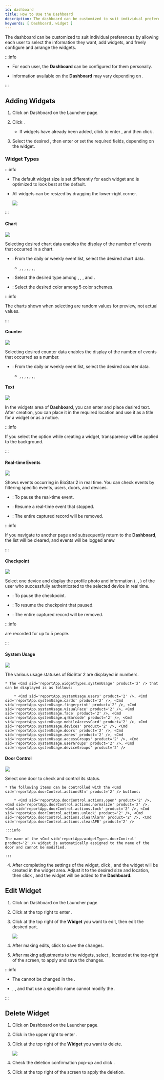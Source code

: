 ```yaml
---
id: dashboard
title: How to Use the Dashboard
description: The dashboard can be customized to suit individual preferences by allowing each user to select the information they want, add widgets, and freely configure and arrange the widgets.
keywords: [ Dashboard, widget ]
---
```


The dashboard can be customized to suit individual preferences by allowing each user to select the information they want, add widgets, and freely configure and arrange the widgets.

:::info

* For each user, the **Dashboard** can be configured for them personally.

* Information available on the **Dashboard** may vary depending on <Cmd sid='user.bioStarOperator' product='2' />.

:::

## Adding Widgets

1. Click on <Cmd>Dashboard</Cmd> on the <Cmd>Launcher</Cmd> page.

1. Click <Cmd sid='reportApp.addWidget' product='2' />.

    * If widgets have already been added, click <IcSet2 /> to enter <Cmd sid='reportApp.dashboardSettings' product='2' />, and then click <Cmd sid='reportApp.addWidget' product='2' />.

1. Select the desired <Cmd sid='reportApp.widgetTypes' product='2' />, then enter or set the required fields, depending on the widget.

### Widget Types

:::info

* The default widget size is set differently for each widget and is optimized to look best at the default.

* All widgets can be resized by dragging the lower-right corner.

    <Image src='/img/biostarx-adjust-win-size.png' caption />

:::

#### Chart

<Image src='/img/common/biostarx-chart.png' caption alone />

Selecting desired chart data enables the display of the number of events that occurred in a chart.

* <Cmd sid='reportApp.widgetTypes.chartData' product='2' />: From the daily or weekly event list, select the desired chart data.

    * <Cmd sid='reportApp.dailyAccessGranted' product='2' />, <Cmd sid='reportApp.dailyAccessDenied' product='2' />, <Cmd sid='reportApp.dailyCommunicationIssue' product='2' />, <Cmd sid='reportApp.dailyAPBViolation' product='2' />, <Cmd sid='reportApp.weeklyAccessGranted' product='2' />, <Cmd sid='reportApp.weeklyAccessDenied' product='2' />, <Cmd sid='reportApp.weeklyCommunicationIssue' product='2' />, <Cmd sid='reportApp.weeklyAPBViolation' product='2' />

* <Cmd sid='reportApp.chartType' product='2' />: Select the desired type among <Cmd sid='reportApp.chartTypes.verticalBar' product='2' />, <Cmd sid='reportApp.chartTypes.horizontalBar' product='2' />, <Cmd sid='reportApp.chartTypes.line' product='2' />, and <Cmd sid='reportApp.chartTypes.pie' product='2' />.

* <Cmd sid='reportApp.chartColorSchemes' product='2' />: Select the desired color among 5 color schemes.

:::info

The charts shown when selecting <Cmd sid='reportApp.chartColorSchemes' product='2' /> are random values for preview, not actual values.

:::

#### Counter

<Image src='/img/common/biostarx-counter.png' caption alone />

Selecting desired counter data enables the display of the number of events that occurred as a number.

* <Cmd sid='reportApp.widgetTypes.counterData' product='2' />: From the daily or weekly event list, select the desired counter data.

    * <Cmd sid='reportApp.dailyAccessGranted' product='2' />, <Cmd sid='reportApp.dailyAccessDenied' product='2' />, <Cmd sid='reportApp.dailyCommunicationIssue' product='2' />, <Cmd sid='reportApp.dailyAPBViolation' product='2' />, <Cmd sid='reportApp.weeklyAccessGranted' product='2' />, <Cmd sid='reportApp.weeklyAccessDenied' product='2' />, <Cmd sid='reportApp.weeklyCommunicationIssue' product='2' />, <Cmd sid='reportApp.weeklyAPBViolation' product='2' />

#### Text

<Image src='/img/common/biostarx-text.png' caption alone />

In the widgets area of **Dashboard**, you can enter and place desired text. After creation, you can place it in the required location and use it as a title for a widget or as a notice.

:::info

If you select the <Cmd sid='reportApp.widgetTypes.text.removeBackground' product='2' /> option while creating a <Cmd sid='reportApp.widgetTypes.text' product='2' /> widget, transparency will be applied to the background.

:::

#### Real-time Events

<Image src='/img/biostarx-real-time-event.png' caption />

Shows events occurring in BioStar 2 in real time. You can check events by filtering specific events, users, doors, and devices.

* <Cmd sid='reportApp.pause' product='2' />: To pause the real-time event.

* <Cmd sid='reportApp.play' product='2' />: Resume a real-time event that stopped.

* <Cmd sid='reportApp.clear' product='2' />: The entire captured record will be removed.

:::info

If you navigate to another page and subsequently return to the **Dashboard**, the list will be cleared, and events will be logged anew.

:::

#### Checkpoint

<Image src='/img/biostarx-checkpoint.png' caption />

Select one device and display the profile photo and information (<Cmd sid='reportApp.user' product='2' />, <Cmd sid='reportApp.date' product='2' />, <Cmd sid='reportApp.device' product='2' />) of the user who successfully authenticated to the selected device in real time.

* <Cmd sid='reportApp.pause' product='2' />: To pause the checkpoint.

* <Cmd sid='reportApp.play' product='2' />: To resume the checkpoint that paused.

* <Cmd sid='reportApp.clear' product='2' />: The entire captured record will be removed.

:::info

<Cmd sid='reportApp.widgetTypes.checkpoint' product='2' /> are recorded for up to 5 people.

:::

#### System Usage

<Image src='/img/common/biostarx-system-usage.png' caption alone />

The various usage statuses of BioStar 2 are displayed in numbers.

    * The <Cmd sid='reportApp.widgetTypes.systemUsage' product='2' /> that can be displayed is as follows:

        * <Cmd sid='reportApp.systemUsage.users' product='2' />, <Cmd sid='reportApp.systemUsage.cards' product='2' />, <Cmd sid='reportApp.systemUsage.fingerprint' product='2' />, <Cmd sid='reportApp.systemUsage.visualFace' product='2' />, <Cmd sid='reportApp.systemUsage.face' product='2' />, <Cmd sid='reportApp.systemUsage.qrBarcode' product='2' />, <Cmd sid='reportApp.systemUsage.mobileAccessCard' product='2' />, <Cmd sid='reportApp.systemUsage.devices' product='2' />, <Cmd sid='reportApp.systemUsage.doors' product='2' />, <Cmd sid='reportApp.systemUsage.zones' product='2' />, <Cmd sid='reportApp.systemUsage.accessGroups' product='2' />, <Cmd sid='reportApp.systemUsage.userGroups' product='2' />, <Cmd sid='reportApp.systemUsage.deviceGroups' product='2' />

#### Door Control

<Image src='/img/biostarx-door-control.png' caption />

Select one door to check and control its status.

    * The following items can be controlled with the <Cmd sid='reportApp.doorControl.actionsBtn' product='2' /> buttons:

        * <Cmd sid='reportApp.doorControl.actions.open' product='2' />, <Cmd sid='reportApp.doorControl.actions.normalize' product='2' />, <Cmd sid='reportApp.doorControl.actions.lock' product='2' />, <Cmd sid='reportApp.doorControl.actions.unlock' product='2' />, <Cmd sid='reportApp.doorControl.actions.clearAlarm' product='2' />, <Cmd sid='reportApp.doorControl.actions.clearAPB' product='2' />

    :::info

    The name of the <Cmd sid='reportApp.widgetTypes.doorControl' product='2' /> widget is automatically assigned to the name of the door and cannot be modified.

    :::

4. After completing the settings of the widget, click <Cmd sid='reportApp.apply' product='2' />, and the widget will be created in the widget area. Adjust it to the desired size and location, then click <Cmd sid='reportApp.apply' product='2' />, and the widget will be added to the **Dashboard**.

## Edit Widget

1. Click on <Cmd>Dashboard</Cmd> on the <Cmd>Launcher</Cmd> page.

1. Click <IcSet2 /> at the top right to enter <Cmd sid='reportApp.dashboardSettings' product='2' />.

1. Click <IcEdit /> at the top right of the **Widget** you want to edit, then edit the desired part.

    <Image src='/img/biostarx-widget-edit.png' className='none' caption />

1. After making edits, click <Cmd sid='reportApp.apply' product='2' /> to save the changes.

1. After making adjustments to the widgets, select <Cmd sid='reportApp.apply' product='2' />, located at the top-right of the <Cmd sid='reportApp.dashboardSettings' product='2' /> screen, to apply and save the changes.

:::info

* The <Cmd sid='reportApp.widgetTypes' product='2' /> cannot be changed in the <Cmd sid='reportApp.editWidget' product='2' />.

* <Cmd sid='reportApp.widgetTypes.systemUsage' product='2' />, <Cmd sid='reportApp.widgetTypes.checkpoint' product='2' />, and <Cmd sid='reportApp.widgetTypes.doorControl' product='2' /> that use a specific name cannot modify the <Cmd sid='reportApp.widgetName' product='2' />.

:::

## Delete Widget

1. Click on <Cmd>Dashboard</Cmd> on the <Cmd>Launcher</Cmd> page.

1. Click <IcSet2 /> in the upper right to enter <Cmd sid='reportApp.dashboardSettings' product='2' />.

1. Click <IcTrash2 /> at the top right of the **Widget** you want to delete.

    <Image src='/img/biostarx-dashboard-widget-del.png' className='none' caption />

1. Check the deletion confirmation pop-up and click <Cmd sid='reportApp.yes' product='2' />.

1. Click <Cmd sid='reportApp.apply' product='2' /> at the top right of the <Cmd sid='reportApp.dashboardSettings' product='2' /> screen to apply the deletion.